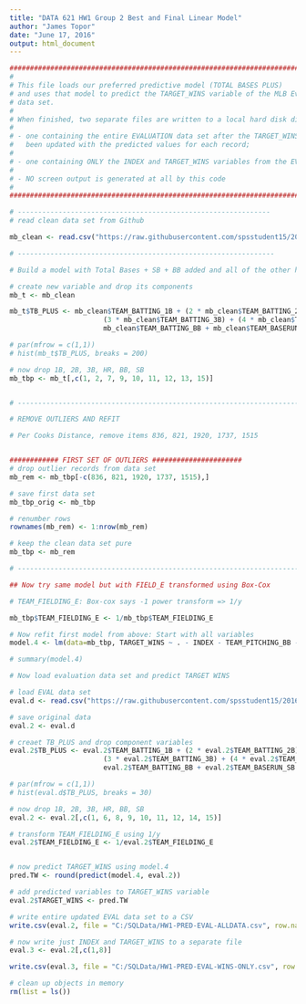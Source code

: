 ```yaml
---
title: "DATA 621 HW1 Group 2 Best and Final Linear Model"
author: "James Topor"
date: "June 17, 2016"
output: html_document
---
```


```r
#########################################################################################
# 
# This file loads our preferred predictive model (TOTAL BASES PLUS)
# and uses that model to predict the TARGET_WINS variable of the MLB Evaluation 
# data set. 
#
# When finished, two separate files are written to a local hard disk directory:
#
# - one containing the entire EVALUATION data set after the TARGET_WINS variable has
#   been updated with the predicted values for each record;
#
# - one containing ONLY the INDEX and TARGET_WINS variables from the EVALUATION data set
#
# - NO screen output is generated at all by this code
#
#########################################################################################

# --------------------------------------------------------------
# read clean data set from Github

mb_clean <- read.csv("https://raw.githubusercontent.com/spsstudent15/2016-02-621-W1/master/621-HW1-Clean-Data.csv")  

# ---------------------------------------------------------------

# Build a model with Total Bases + SB + BB added and all of the other hitting vars removed

# create new variable and drop its components
mb_t <- mb_clean

mb_t$TB_PLUS <- mb_clean$TEAM_BATTING_1B + (2 * mb_clean$TEAM_BATTING_2B) + 
                       (3 * mb_clean$TEAM_BATTING_3B) + (4 * mb_clean$TEAM_BATTING_HR) + 
                       mb_clean$TEAM_BATTING_BB + mb_clean$TEAM_BASERUN_SB

# par(mfrow = c(1,1))
# hist(mb_t$TB_PLUS, breaks = 200)

# now drop 1B, 2B, 3B, HR, BB, SB
mb_tbp <- mb_t[,c(1, 2, 7, 9, 10, 11, 12, 13, 15)]


# -----------------------------------------------------------------------------------------

# REMOVE OUTLIERS AND REFIT

# Per Cooks Distance, remove items 836, 821, 1920, 1737, 1515


############ FIRST SET OF OUTLIERS ######################
# drop outlier records from data set
mb_rem <- mb_tbp[-c(836, 821, 1920, 1737, 1515),]

# save first data set
mb_tbp_orig <- mb_tbp

# renumber rows
rownames(mb_rem) <- 1:nrow(mb_rem)

# keep the clean data set pure
mb_tbp <- mb_rem

# -------------------------------------------------------------------------------------------

## Now try same model but with FIELD_E transformed using Box-Cox

# TEAM_FIELDING_E: Box-cox says -1 power transform => 1/y 

mb_tbp$TEAM_FIELDING_E <- 1/mb_tbp$TEAM_FIELDING_E

# Now refit first model from above: Start with all variables
model.4 <- lm(data=mb_tbp, TARGET_WINS ~ . - INDEX - TEAM_PITCHING_BB - TEAM_PITCHING_H - TEAM_PITCHING_SO)

# summary(model.4)
```

```r
# Now load evaluation data set and predict TARGET WINS

# load EVAL data set
eval.d <- read.csv("https://raw.githubusercontent.com/spsstudent15/2016-02-621-W1/master/621-HW1-Clean-EvalData-.csv") 

# save original data
eval.2 <- eval.d

# creaet TB_PLUS and drop component variables
eval.2$TB_PLUS <- eval.2$TEAM_BATTING_1B + (2 * eval.2$TEAM_BATTING_2B) + 
                       (3 * eval.2$TEAM_BATTING_3B) + (4 * eval.2$TEAM_BATTING_HR) + 
                       eval.2$TEAM_BATTING_BB + eval.2$TEAM_BASERUN_SB

# par(mfrow = c(1,1))
# hist(eval.d$TB_PLUS, breaks = 30)

# now drop 1B, 2B, 3B, HR, BB, SB
eval.2 <- eval.2[,c(1, 6, 8, 9, 10, 11, 12, 14, 15)]

# transform TEAM_FIELDING_E using 1/y
eval.2$TEAM_FIELDING_E <- 1/eval.2$TEAM_FIELDING_E


# now predict TARGET_WINS using model.4
pred.TW <- round(predict(model.4, eval.2))

# add predicted variables to TARGET_WINS variable
eval.2$TARGET_WINS <- pred.TW

# write entire updated EVAL data set to a CSV
write.csv(eval.2, file = "C:/SQLData/HW1-PRED-EVAL-ALLDATA.csv", row.names = FALSE)

# now write just INDEX and TARGET_WINS to a separate file
eval.3 <- eval.2[,c(1,8)]

write.csv(eval.3, file = "C:/SQLData/HW1-PRED-EVAL-WINS-ONLY.csv", row.names = FALSE)

```

```r
# clean up objects in memory
rm(list = ls())
```
